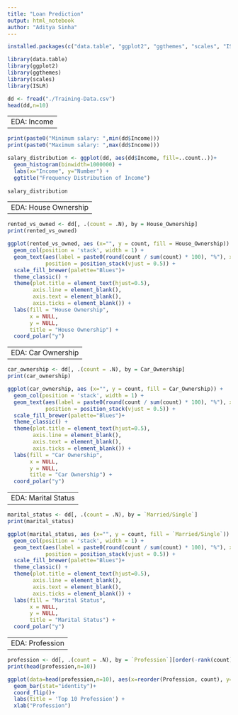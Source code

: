 ---
title: "Loan Prediction"
output: html_notebook
author: "Aditya Sinha"
---

```{r}
installed.packages(c("data.table", "ggplot2", "ggthemes", "scales", "ISLR"))
```

```{r}
library(data.table)
library(ggplot2)
library(ggthemes)
library(scales)
library(ISLR)
```

```{r}
dd <- fread("./Training-Data.csv")
head(dd,n=10)
```

---
EDA: Income
---

```{r}
print(paste0("Minimum salary: ",min(dd$Income)))
print(paste0("Maximum salary: ",max(dd$Income)))
```

```{r}
salary_distribution <- ggplot(dd, aes(dd$Income, fill=..count..))+
  geom_histogram(binwidth=1000000) + 
  labs(x="Income", y="Number") +
  ggtitle("Frequency Distribution of Income")
  
salary_distribution
```

---
EDA: House Ownership
---

```{r}
rented_vs_owned <- dd[, .(count = .N), by = House_Ownership]
print(rented_vs_owned)
```

```{r}
ggplot(rented_vs_owned, aes (x="", y = count, fill = House_Ownership)) + 
  geom_col(position = 'stack', width = 1) +
  geom_text(aes(label = paste0(round(count / sum(count) * 100), "%"), x = 1.3),
            position = position_stack(vjust = 0.5)) +
  scale_fill_brewer(palette="Blues")+
  theme_classic() +
  theme(plot.title = element_text(hjust=0.5),
        axis.line = element_blank(),
        axis.text = element_blank(),
        axis.ticks = element_blank()) +
  labs(fill = "House Ownership",
       x = NULL,
       y = NULL,
       title = "House Ownership") + 
  coord_polar("y")

```

---
EDA: Car Ownership
---

```{r}
car_ownership <- dd[, .(count = .N), by = Car_Ownership]
print(car_ownership)
```

```{r}
ggplot(car_ownership, aes (x="", y = count, fill = Car_Ownership)) + 
  geom_col(position = 'stack', width = 1) +
  geom_text(aes(label = paste0(round(count / sum(count) * 100), "%"), x = 1.3),
            position = position_stack(vjust = 0.5)) +
  scale_fill_brewer(palette="Blues")+
  theme_classic() +
  theme(plot.title = element_text(hjust=0.5),
        axis.line = element_blank(),
        axis.text = element_blank(),
        axis.ticks = element_blank()) +
  labs(fill = "Car Ownership",
       x = NULL,
       y = NULL,
       title = "Car Ownership") + 
  coord_polar("y")

```

---
EDA: Marital Status
---

```{r}
marital_status <- dd[, .(count = .N), by = `Married/Single`]
print(marital_status)
```

```{r}
ggplot(marital_status, aes (x="", y = count, fill = `Married/Single`)) + 
  geom_col(position = 'stack', width = 1) +
  geom_text(aes(label = paste0(round(count / sum(count) * 100), "%"), x = 1.3),
            position = position_stack(vjust = 0.5)) +
  scale_fill_brewer(palette="Blues")+
  theme_classic() +
  theme(plot.title = element_text(hjust=0.5),
        axis.line = element_blank(),
        axis.text = element_blank(),
        axis.ticks = element_blank()) +
  labs(fill = "Marital Status",
       x = NULL,
       y = NULL,
       title = "Marital Status") + 
  coord_polar("y")

```

---
EDA: Profession
---

```{r}
profession <- dd[, .(count = .N), by = `Profession`][order(-rank(count))]
print(head(profession,n=10))
```
```{r}
ggplot(data=head(profession,n=10), aes(x=reorder(Profession, count), y=count)) +
  geom_bar(stat="identity")+
  coord_flip()+
  labs(title = 'Top 10 Profession') +
  xlab("Profession")

```